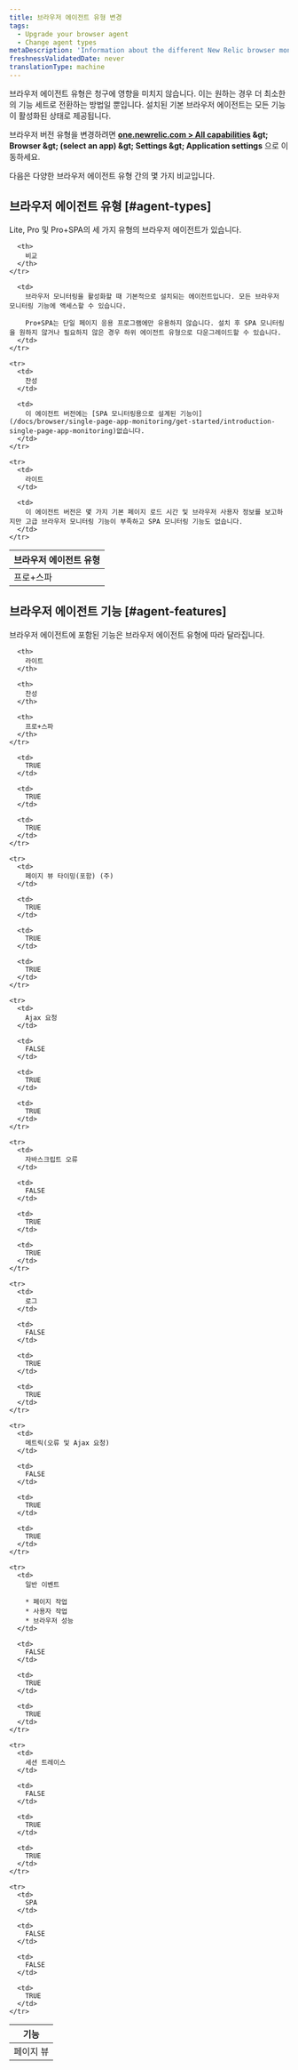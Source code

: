 ```yaml
---
title: 브라우저 에이전트 유형 변경
tags:
  - Upgrade your browser agent
  - Change agent types
metaDescription: 'Information about the different New Relic browser monitoring agent types (Lite, Pro, or Pro+SPA).'
freshnessValidatedDate: never
translationType: machine
---
```


브라우저 에이전트 유형은 청구에 영향을 미치지 않습니다. 이는 원하는 경우 더 최소한의 기능 세트로 전환하는 방법일 뿐입니다. 설치된 기본 브라우저 에이전트는 모든 <InlinePopover type="browser" />기능이 활성화된 상태로 제공됩니다.

브라우저 버전 유형을 변경하려면 <DNT>**[one.newrelic.com &gt; All capabilities](https://one.newrelic.com/all-capabilities) &amp;gt; Browser &amp;gt; (select an app) &amp;gt; Settings &amp;gt; Application settings**</DNT> 으로 이동하세요.

다음은 다양한 브라우저 에이전트 유형 간의 몇 가지 비교입니다.

## 브라우저 에이전트 유형 [#agent-types]

Lite, Pro 및 Pro+SPA의 세 가지 유형의 브라우저 에이전트가 있습니다.

<table>
  <thead>
    <tr>
      <th style={{ width: "150px" }}>
        브라우저 에이전트 유형
      </th>

      <th>
        비교
      </th>
    </tr>
  </thead>

  <tbody>
    <tr>
      <td>
        프로+스파
      </td>

      <td>
        브라우저 모니터링을 활성화할 때 기본적으로 설치되는 에이전트입니다. 모든 브라우저 모니터링 기능에 액세스할 수 있습니다.

        Pro+SPA는 단일 페이지 응용 프로그램에만 유용하지 않습니다. 설치 후 SPA 모니터링을 원하지 않거나 필요하지 않은 경우 하위 에이전트 유형으로 다운그레이드할 수 있습니다.
      </td>
    </tr>

    <tr>
      <td>
        찬성
      </td>

      <td>
        이 에이전트 버전에는 [SPA 모니터링용으로 설계된 기능이](/docs/browser/single-page-app-monitoring/get-started/introduction-single-page-app-monitoring)없습니다.
      </td>
    </tr>

    <tr>
      <td>
        라이트
      </td>

      <td>
        이 에이전트 버전은 몇 가지 기본 페이지 로드 시간 및 브라우저 사용자 정보를 보고하지만 고급 브라우저 모니터링 기능이 부족하고 SPA 모니터링 기능도 없습니다.
      </td>
    </tr>
  </tbody>
</table>

## 브라우저 에이전트 기능 [#agent-features]

브라우저 에이전트에 포함된 기능은 브라우저 에이전트 유형에 따라 달라집니다.

<table>
  <thead>
    <tr>
      <th>
        기능
      </th>

      <th>
        라이트
      </th>

      <th>
        찬성
      </th>

      <th>
        프로+스파
      </th>
    </tr>
  </thead>

  <tbody>
    <tr>
      <td>
        페이지 뷰
      </td>

      <td>
        TRUE
      </td>

      <td>
        TRUE
      </td>

      <td>
        TRUE
      </td>
    </tr>

    <tr>
      <td>
        페이지 뷰 타이밍(포함) (주)
      </td>

      <td>
        TRUE
      </td>

      <td>
        TRUE
      </td>

      <td>
        TRUE
      </td>
    </tr>

    <tr>
      <td>
        Ajax 요청
      </td>

      <td>
        FALSE
      </td>

      <td>
        TRUE
      </td>

      <td>
        TRUE
      </td>
    </tr>

    <tr>
      <td>
        자바스크립트 오류
      </td>

      <td>
        FALSE
      </td>

      <td>
        TRUE
      </td>

      <td>
        TRUE
      </td>
    </tr>

    <tr>
      <td>
        로그
      </td>

      <td>
        FALSE
      </td>

      <td>
        TRUE
      </td>

      <td>
        TRUE
      </td>
    </tr>

    <tr>
      <td>
        메트릭(오류 및 Ajax 요청)
      </td>

      <td>
        FALSE
      </td>

      <td>
        TRUE
      </td>

      <td>
        TRUE
      </td>
    </tr>

    <tr>
      <td>
        일반 이벤트

        * 페이지 작업
        * 사용자 작업
        * 브라우저 성능
      </td>

      <td>
        FALSE
      </td>

      <td>
        TRUE
      </td>

      <td>
        TRUE
      </td>
    </tr>

    <tr>
      <td>
        세션 트레이스
      </td>

      <td>
        FALSE
      </td>

      <td>
        TRUE
      </td>

      <td>
        TRUE
      </td>
    </tr>

    <tr>
      <td>
        SPA
      </td>

      <td>
        FALSE
      </td>

      <td>
        FALSE
      </td>

      <td>
        TRUE
      </td>
    </tr>
  </tbody>
</table>